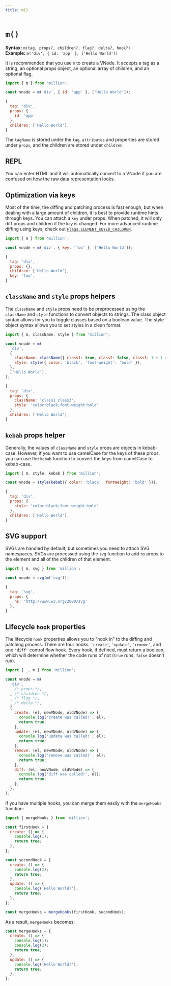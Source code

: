 ```yaml
---
title: m()
---
```



# `m()`

**Syntax:** `m(tag, props?, children?, flag?, delta?, hook?)`\
**Example:** `m('div', { id: 'app' }, ['Hello World'])`

It is recommended that you use `m` to create a VNode. It accepts a tag as a string, an optional props object, an optional array of children, and an optional flag.

```js
import { m } from 'million';

const vnode = m('div', { id: 'app' }, ['Hello World']);
```

```js
{
  tag: 'div',
  props: {
    id: 'app'
  },
  children: ['Hello World'],
}
```

The `tagName` is stored under the `tag`, `attributes` and properties are stored under `props`, and the children are stored under `children`.

## REPL

You can enter HTML and it will automatically convert to a VNode if you are confused on how the raw data representation looks.

<VNodeViz />

## Optimization via keys

Most of the time, the diffing and patching process is fast enough, but when dealing with a large amount of children, it is best to provide runtime hints through keys. You can attach a `key` under props. When patched, it will only diff props and children if the `key` is changed. For more advanced runtime diffing using keys, check out [`Flags.ELEMENT_KEYED_CHILDREN`](/docs/api/advanced/flags#flagsonly_keyed_children).

```js
import { m } from 'million';

const vnode = m('div', { key: 'foo' }, ['Hello World']);
```

```js {5}
{
  tag: 'div',
  props: {},
  children: ['Hello World'],
  key: 'foo',
}
```

## `className` and `style` props helpers

The `className` and `style` props need to be preprocessed using the `className` and `style` functions to convert objects to strings. The class object syntax allows for you to toggle classes based on a boolean value. The style object syntax allows you to set styles in a clean format.

```js
import { m, className, style } from 'million';

const vnode = m(
  'div',
  {
    className: className({ class1: true, class2: false, class3: 1 + 1 === 2 }),
    style: style({ color: 'black', 'font-weight': 'bold' }),
  },
  ['Hello World'],
);
```

```js {4,5}
{
  tag: 'div',
  props: {
    className: 'class1 class3',
    style: 'color:black;font-weight:bold'
  },
  children: ['Hello World'],
}
```

## `kebab` props helper

Generally, the values of `className` and `style` props are objects in kebab-case. However, if you want to use camelCase for the keys of these props, you can use the `kebab` function to convert the keys from camelCase to kebab-case.

```js
import { m, style, kebab } from 'million';

const vnode = style(kebab({ color: 'black', fontWeight: 'bold' }));
```

```js {4}
{
  tag: 'div',
  props: {
    style: 'color:black;font-weight:bold'
  },
  children: ['Hello World'],
}
```

## SVG support

SVGs are handled by default, but sometimes you need to attach SVG namespaces. SVGs are processed using the `svg` function to add `ns` props to the element and all of the children of that element.

```js
import { m, svg } from 'million';

const vnode = svg(m('svg'));
```

```js {4}
{
  tag: 'svg',
  props: {
    ns: 'http://www.w3.org/2000/svg'
  },
}
```

## Lifecycle `hook` properties

The lifecycle `hook` properties allows you to "hook in" to the diffing and patching process. There are four hooks: `'create'`, `'update'`, `'remove'`, and one `'diff'` control flow hook. Every hook, if defined, must return a boolean, which will determine whether the code runs of not (`true` runs, `false` doesn't run).

```js
import { _, m } from 'million';

const vnode = m(
  'div',
  _ /* props */,
  _ /* children */,
  _ /* flag */,
  _ /* delta */,
  {
    create: (el, newVNode, oldVNode) => {
      console.log('create was called!', el);
      return true;
    },
    update: (el, newVNode, oldVNode) => {
      console.log('update was called!', el);
      return true;
    },
    remove: (el, newVNode, oldVNode) => {
      console.log('remove was called!', el);
      return true;
    },
    diff: (el, newVNode, oldVNode) => {
      console.log('diff was called!', el);
      return true;
    },
  },
);
```

If you have multiple hooks, you can merge them easily with the `mergeHooks` function:

```js
import { mergeHooks } from 'million';

const firstHook = {
  create: () => {
    console.log(1);
    return true;
  },
};

const secondHook = {
  create: () => {
    console.log(2);
    return true;
  },
  update: () => {
    console.log('Hello World!');
    return true;
  },
};

const mergeHooks = mergeHooks(firstHook, secondHook);
```

As a result, `mergeHooks` becomes:

```js
const mergeHooks = {
  create: () => {
    console.log(1);
    console.log(2);
    return true;
  },
  update: () => {
    console.log('Hello World!');
    return true;
  },
};
```
